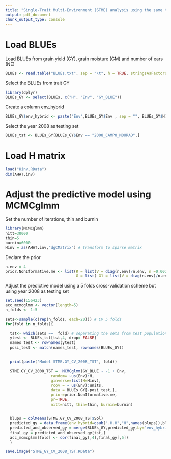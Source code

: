---
title: "Single-Trait Multi-Environment (STME) analysis using the same training/testing partition of Single-Environment (SE) analysis - GY 2008"
output: pdf_document
chunk_output_type: console
---
# Load BLUEs


Load BLUEs from grain yield (GY), grain moisture (GM) and number of ears (NE)

```{r eval=FALSE, message=FALSE}
BLUEs <- read.table("BLUEs.txt", sep = "\t", h = TRUE, stringsAsFactors = F)
```

Select the BLUEs from trait GY 

```{r eval=FALSE, message=FALSE}
library(dplyr)
BLUEs_GY <- select(BLUEs, c("H", "Env", "GY_BLUE"))
```

Create a column env_hybrid

```{r eval=FALSE, message=FALSE}
BLUEs_GY$env_hybrid <- paste("Env",BLUEs_GY$Env , sep = "", BLUEs_GY$H)
```

Select the year 2008 as testing set

```{r eval=FALSE, message=FALSE}
BLUEs_tst <- BLUEs_GY[BLUEs_GY$Env == "2008_CAMPO_MOURAO",]
```



# Load H matrix

```{r eval=FALSE, message=FALSE}
load("Hinv.RData")
dim(AHAT.inv)
```


# Adjust the predictive model using MCMCglmm


Set the number of iterations, thin and burnin

```{r eval=FALSE, message=FALSE}
library(MCMCglmm)
nitt=30000
thin=5
burnin=6000
Hinv = as(AHAT.inv,"dgCMatrix") # transform to sparse matrix
```

Declare the prior

```{r eval=FALSE, message=FALSE}
n.env = 4
prior.NonIformative.me <- list(R = list(V = diag(n.env)/n.env, n =0.002), 
                               G = list( G1 = list(V = diag(n.env)/n.env, n = 0.002)))
```


Adjust the predictive model using a 5 folds cross-validation scheme but using year 2008 as testing set

```{r, eval=FALSE, message=FALSE}
set.seed(156423) 
acc_mcmcglmm <- vector(length=5)
n_folds <- 1:5

sets<-sample(c(rep(n_folds, each=20))) # CV 5 folds
for(fold in n_folds){
  
  tst<- which(sets ==  fold) # separating the sets from test population
  ytest <- BLUEs_tst[tst,4, drop= FALSE]
  names_test <- rownames(ytest)
  posi_test <- match(names_test, rownames(BLUEs_GY))
 
    
  print(paste('Model STME.GY_CV_2008_TST', fold))
  
  STME.GY_CV_2008_TST =  MCMCglmm(GY_BLUE ~ -1 + Env,
                    random= ~us(Env):H,
                    ginverse=list(H=Hinv),
                    rcov = ~ us(Env):units,
                    data = BLUEs_GY[-posi_test,], 
                    prior=prior.NonIformative.me,
                    pr=TRUE,
                    nitt=nitt, thin=thin, burnin=burnin)
  
  
  blups = colMeans(STME.GY_CV_2008_TST$Sol)
  predicted_gy = data.frame(env_hybrid=gsub(".H.H","H",names(blups)),blups)
  predicted_and_observed_gy = merge(BLUEs_GY,predicted_gy,by="env_hybrid")
  final_gy = predicted_and_observed_gy[tst,]
  acc_mcmcglmm[fold] <- cor(final_gy[,4],final_gy[,5])
  }  

save.image("STME_GY_CV_2008_TST.RData")  
```



